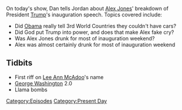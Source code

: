 {{DEFAULTSORT:
    #_EPISODE_0006:Inauguration Speech Recap
}}{{Episode
    | title           = Inauguration Speech Recap
    | caption         = Listen to this episode on [https://knowledgefight.libsyn.com/knowledge-fight-inauguration-speech-recap Libsyn] [https://open.spotify.com/episode/2tldRP8tyuRc5puECbKOrh Spotify], Read the [[Transcript/6: Inauguration Speech Recap|Unofficial Transcript]]
    | episodeNumber   = 6
    | length          = 02:02:24
    | airDate         = January 23, 2017
    | episodeType     = [[:Category:Present Day|Present Day]]
    | appearance      = [[Lee Ann McAdoo]]
    | previousEpisode = [[5: January 19, 2017]]
    | nextEpisode     = [[7: January 23-24, 2017]]
}}

{{Stub}}

On today's show, Dan tells Jordan about [[Alex Jones]]' breakdown of President [[Trump]]'s inauguration speech. Topics covered include:

*Did [[Barack Obama|Obama]] really tell 3rd World Countries they couldn't have cars?
*Did God put Trump into power, and does that make Alex fake cry?
*Was Alex Jones drunk for most of inauguration weekend?
*Alex was almost certainly drunk for most of inauguration weekend

==Tidbits==

*First riff on [[Lee Ann McAdoo]]'s name
*[[George Washington]] 2.0
*Llama bombs

[[Category:Episodes]]
[[Category:Present Day]]
